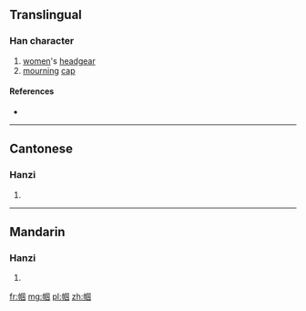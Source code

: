 {{also|幗}}
==Translingual==

===Han character===
{{Han char|rn=50|rad=巾|as=08|sn=11|four=|canj=中月田一戈 (LBWMI)|ids=⿰[[巾]][[国]]}}

# [[women]]'s [[headgear]]
# [[mourning]] [[cap]]

====References====
* {{Han ref|kx=0333.161|hdz=10745.050|uh=5E3C|ud=24124}}

----

==Cantonese==

===Hanzi===
{{yue-hanzi|jyut=[[gwok3]]|y=gwok3|tra=幗}}

# {{defn|lang=yue|sort=巾08}}

----

==Mandarin==

===Hanzi===
{{cmn-hanzi|tra=幗|pin=[[guó]] ([[guo2]])|wg=kuo<sup>2</sup>}}

# {{defn|lang=cmn|sort=巾08}}

[[fr:帼]]
[[mg:帼]]
[[pl:帼]]
[[zh:帼]]